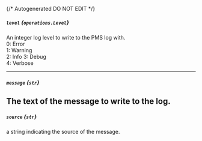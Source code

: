 {/* Autogenerated DO NOT EDIT  */}

##### `level` *{`operations.Level`}*
An integer log level to write to the PMS log with.  
0: Error  
1: Warning  
2: Info 
3: Debug  
4: Verbose


<Collapsible openLabel={Labels.showProperties} closeLabel={Labels.hideProperties}>
  <Level />
</Collapsible>

---
##### `message` *{`str`}*
The text of the message to write to the log.
---
##### `source` *{`str`}*
a string indicating the source of the message.

